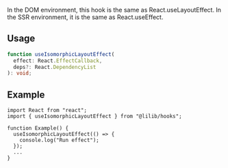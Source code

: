 In the DOM environment, this hook is the same as React.useLayoutEffect. In the SSR environment, it is the same as React.useEffect.

## Usage

```ts
function useIsomorphicLayoutEffect(
  effect: React.EffectCallback,
  deps?: React.DependencyList
): void;
```

## Example

```tsx
import React from "react";
import { useIsomorphicLayoutEffect } from "@lilib/hooks";

function Example() {
  useIsomorphicLayoutEffect(() => {
    console.log("Run effect");
  });
  ...
}
```

